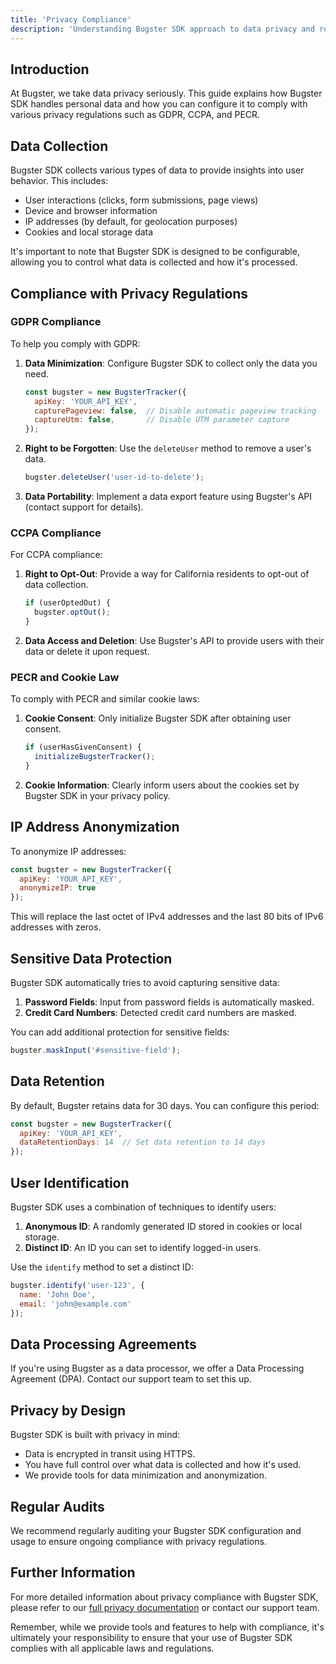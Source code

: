 ```yaml
---
title: 'Privacy Compliance'
description: 'Understanding Bugster SDK approach to data privacy and regulatory compliance'
---
```


## Introduction

At Bugster, we take data privacy seriously. This guide explains how Bugster SDK handles personal data and how you can configure it to comply with various privacy regulations such as GDPR, CCPA, and PECR.

## Data Collection

Bugster SDK collects various types of data to provide insights into user behavior. This includes:

- User interactions (clicks, form submissions, page views)
- Device and browser information
- IP addresses (by default, for geolocation purposes)
- Cookies and local storage data

It's important to note that Bugster SDK is designed to be configurable, allowing you to control what data is collected and how it's processed.

## Compliance with Privacy Regulations

### GDPR Compliance

To help you comply with GDPR:

1. **Data Minimization**: Configure Bugster SDK to collect only the data you need.
   
   ```javascript
   const bugster = new BugsterTracker({
     apiKey: 'YOUR_API_KEY',
     capturePageview: false,  // Disable automatic pageview tracking
     captureUtm: false,       // Disable UTM parameter capture
   });
   ```

2. **Right to be Forgotten**: Use the `deleteUser` method to remove a user's data.
   
   ```javascript
   bugster.deleteUser('user-id-to-delete');
   ```

3. **Data Portability**: Implement a data export feature using Bugster's API (contact support for details).

### CCPA Compliance

For CCPA compliance:

1. **Right to Opt-Out**: Provide a way for California residents to opt-out of data collection.
   
   ```javascript
   if (userOptedOut) {
     bugster.optOut();
   }
   ```

2. **Data Access and Deletion**: Use Bugster's API to provide users with their data or delete it upon request.

### PECR and Cookie Law

To comply with PECR and similar cookie laws:

1. **Cookie Consent**: Only initialize Bugster SDK after obtaining user consent.
   
   ```javascript
   if (userHasGivenConsent) {
     initializeBugsterTracker();
   }
   ```

2. **Cookie Information**: Clearly inform users about the cookies set by Bugster SDK in your privacy policy.

## IP Address Anonymization

To anonymize IP addresses:

```javascript
const bugster = new BugsterTracker({
  apiKey: 'YOUR_API_KEY',
  anonymizeIP: true
});
```

This will replace the last octet of IPv4 addresses and the last 80 bits of IPv6 addresses with zeros.

## Sensitive Data Protection

Bugster SDK automatically tries to avoid capturing sensitive data:

1. **Password Fields**: Input from password fields is automatically masked.
2. **Credit Card Numbers**: Detected credit card numbers are masked.

You can add additional protection for sensitive fields:

```javascript
bugster.maskInput('#sensitive-field');
```

## Data Retention

By default, Bugster retains data for 30 days. You can configure this period:

```javascript
const bugster = new BugsterTracker({
  apiKey: 'YOUR_API_KEY',
  dataRetentionDays: 14  // Set data retention to 14 days
});
```

## User Identification

Bugster SDK uses a combination of techniques to identify users:

1. **Anonymous ID**: A randomly generated ID stored in cookies or local storage.
2. **Distinct ID**: An ID you can set to identify logged-in users.

Use the `identify` method to set a distinct ID:

```javascript
bugster.identify('user-123', {
  name: 'John Doe',
  email: 'john@example.com'
});
```

## Data Processing Agreements

If you're using Bugster as a data processor, we offer a Data Processing Agreement (DPA). Contact our support team to set this up.

## Privacy by Design

Bugster SDK is built with privacy in mind:

- Data is encrypted in transit using HTTPS.
- You have full control over what data is collected and how it's used.
- We provide tools for data minimization and anonymization.

## Regular Audits

We recommend regularly auditing your Bugster SDK configuration and usage to ensure ongoing compliance with privacy regulations.

## Further Information

For more detailed information about privacy compliance with Bugster SDK, please refer to our [full privacy documentation](https://docs.bugster.app/privacy) or contact our support team.

Remember, while we provide tools and features to help with compliance, it's ultimately your responsibility to ensure that your use of Bugster SDK complies with all applicable laws and regulations.

